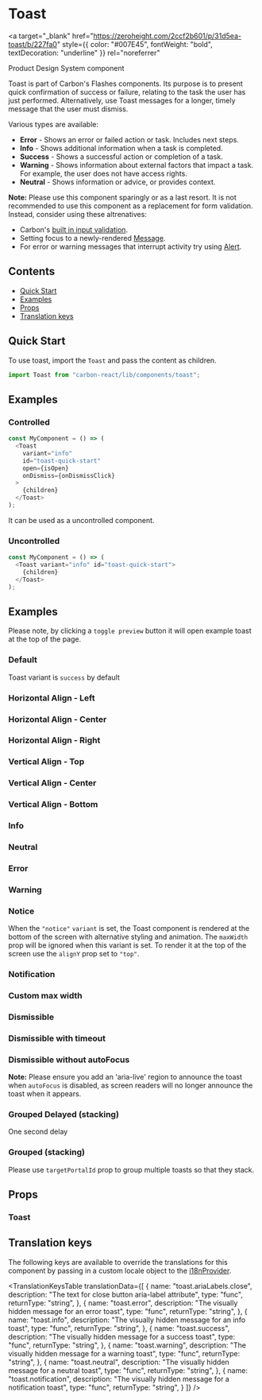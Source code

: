 

<Meta of={ToastStories} />

# Toast

<a
  target="_blank"
  href="https://zeroheight.com/2ccf2b601/p/31d5ea-toast/b/227fa0"
  style={{ color: "#007E45", fontWeight: "bold", textDecoration: "underline" }}
  rel="noreferrer"
>
  Product Design System component
</a>

Toast is part of Carbon's Flashes components.
Its purpose is to present quick confirmation of success or failure, relating to the task the user has just performed. Alternatively, use Toast messages for a longer, timely message that the user must dismiss.

Various types are available:

- **Error** - Shows an error or failed action or task. Includes next steps.
- **Info** - Shows additional information when a task is completed.
- **Success** - Shows a successful action or completion of a task.
- **Warning** - Shows information about external factors that impact a task. For example, the user does not have access rights.
- **Neutral** - Shows information or advice, or provides context.

**Note:** Please use this component sparingly or as a last resort. It is not recommended to use this component as a replacement for form validation. 
Instead, consider using these altrenatives:
- Carbon's [built in input validation](../?path=/docs/documentation/validations--docs).
- Setting focus to a newly-rendered [Message](../?path=/docs/message--docs#with-focus).
- For error or warning messages that interrupt activity try using [Alert](../?path=/docs/alert--docs).

## Contents

- [Quick Start](#quick-start)
- [Examples](#examples)
- [Props](#props)
- [Translation keys](#translation-keys)

## Quick Start

To use toast, import the `Toast` and pass the content as children.

```javascript
import Toast from "carbon-react/lib/components/toast";
```

## Examples

### Controlled

```javascript
const MyComponent = () => (
  <Toast
    variant="info"
    id="toast-quick-start"
    open={isOpen}
    onDismiss={onDismissClick}
  >
    {children}
  </Toast>
);
```

It can be used as a uncontrolled component.

### Uncontrolled

```javascript
const MyComponent = () => (
  <Toast variant="info" id="toast-quick-start">
    {children}
  </Toast>
);
```

## Examples

Please note, by clicking a `toggle preview` button it will open example toast at the top of the page.

### Default

Toast variant is `success` by default

<Canvas of={ToastStories.Default} />

### Horizontal Align - Left

<Canvas of={ToastStories.AlignedLeft} />

### Horizontal Align - Center

<Canvas of={ToastStories.AlignedCenter} />

### Horizontal Align - Right

<Canvas of={ToastStories.AlignedRight} />

### Vertical Align - Top

<Canvas of={ToastStories.AlignedYTop} />

### Vertical Align - Center

<Canvas of={ToastStories.AlignedYCenter} />

### Vertical Align - Bottom

<Canvas of={ToastStories.AlignedYBottom} />

### Info

<Canvas of={ToastStories.Info} />

### Neutral

<Canvas of={ToastStories.Neutral} />

### Error

<Canvas of={ToastStories.Error} />

### Warning

<Canvas of={ToastStories.Warning} />

### Notice

When the `"notice"` `variant` is set, the Toast component is rendered at the bottom of the screen with alternative styling and animation.
The `maxWidth` prop will be ignored when this variant is set.
To render it at the top of the screen use the `alignY` prop set to `"top"`.

<Canvas of={ToastStories.Notice} />

### Notification

<Canvas of={ToastStories.Notification} />

### Custom max width

<Canvas of={ToastStories.CustomMaxWidth} />

### Dismissible

<Canvas of={ToastStories.Dismissible} />

### Dismissible with timeout

<Canvas of={ToastStories.DismissibleWithTimeout} />

### Dismissible without autoFocus

**Note:** Please ensure you add an 'aria-live' region to announce the toast when `autoFocus` is disabled, as screen readers will no longer announce the toast when it appears.

<Canvas of={ToastStories.DismissibleWithoutAutoFocus} />

### Grouped Delayed (stacking)

One second delay

<Canvas of={ToastStories.StackedDelayed} />

### Grouped (stacking)

Please use `targetPortalId` prop to group multiple toasts so that they stack.

<Canvas of={ToastStories.Stacked} />

## Props

### Toast

<ArgTypes of={ToastStories} />

## Translation keys

The following keys are available to override the translations for this component by passing in a custom locale object to the
[i18nProvider](../?path=/docs/documentation-i18n--docs).

<TranslationKeysTable
  translationData={[
    {
      name: "toast.ariaLabels.close",
      description: "The text for close button aria-label attribute",
      type: "func",
      returnType: "string",
    },
    {
      name: "toast.error",
      description: "The visually hidden message for an error toast",
      type: "func",
      returnType: "string",
    },
    {
      name: "toast.info",
      description: "The visually hidden message for an info toast",
      type: "func",
      returnType: "string",
    },
    {
      name: "toast.success",
      description: "The visually hidden message for a success toast",
      type: "func",
      returnType: "string",
    },
    {
      name: "toast.warning",
      description: "The visually hidden message for a warning toast",
      type: "func",
      returnType: "string",
    },
    {
      name: "toast.neutral",
      description: "The visually hidden message for a neutral toast",
      type: "func",
      returnType: "string",
    },
    {
      name: "toast.notification",
      description: "The visually hidden message for a notification toast",
      type: "func",
      returnType: "string",
    }
  ]}
/>
